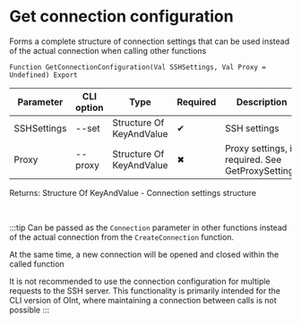 ﻿---
sidebar_position: 2
description: Get connection configuration and other functions to work with SSH in the Open Integration Package, a free open-source integration library for 1C:Enterprise 8, OneScript and CLI
keywords: [1C, 1С, 1С:Enterprise, 1С:Enterprise 8.3, API, Integration, Services, Exchange, OneScript, CLI, SSH]
---


# Get connection configuration
 Forms a complete structure of connection settings that can be used instead of the actual connection when calling other functions



`Function GetConnectionConfiguration(Val SSHSettings, Val Proxy = Undefined) Export`

  | Parameter | CLI option | Type | Required | Description |
  |-|-|-|-|-|
  | SSHSettings | --set | Structure Of KeyAndValue | &#x2714; | SSH settings |
  | Proxy | --proxy | Structure Of KeyAndValue | &#x2716; | Proxy settings, if required. See GetProxySettings |

  
  Returns:  Structure Of KeyAndValue - Connection settings structure

<br/>

:::tip
Can be passed as the `Connection` parameter in other functions instead of the actual connection from the `CreateConnection` function.

At the same time, a new connection will be opened and closed within the called function

It is not recommended to use the connection configuration for multiple requests to the SSH server. This functionality is primarily intended for the CLI version of OInt, where maintaining a connection between calls is not possible
:::
<br/>



 




